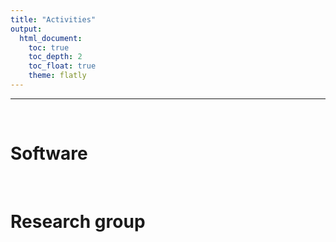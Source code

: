 ```yaml
---
title: "Activities"
output: 
  html_document:
    toc: true
    toc_depth: 2
    toc_float: true
    theme: flatly
---
```


***
<br>

Software
=========================================================================


<br>

Research group
=========================================================================